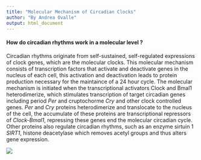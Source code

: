 ```yaml
---
title: "Molecular Mechanism of Circadian Clocks"
author: "By Andrea Ovalle"
output: html_document
---
```


#### How do circadian rhythms work in a molecular level ?

Circadian rhythms originate from self-sustained, self-regulated expressions of clock genes, which are the molecular clocks. This molecular mechanism consists of transcription factors that activate and deactivate genes in the nucleus of each cell, this activation and deactivation leads to protein production necessary for the maintaince of a 24 hour cycle. 
The molecular mechanism is initiated when the transcriptional activators Clock and Bmal1 heterodimerize, which stimulates transcription of target circadian genes including period _Per_ and cruptochorme _Cry_ and other clock controlled genes. 
 _Per_ and _Cry_ proteins heterodimerize and translocate to the nucleus of the cell, the accumulate of these proteins are transcriptional repressors of _Clock-Bmal1_, repressing these genes end the molecular circadian cycle. 
 Other proteins also regulate circadian rhythms, such as an enzyme sirtuin 1 _SIRT1_, histone deacetylase which removes acetyl groups and thus alters gene expression.

![](mole.png)



